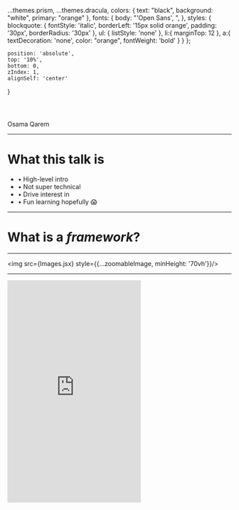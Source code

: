 
  ...themes.prism,
  ...themes.dracula,
  colors: {
    text: "black",
    background: "white",
    primary: "orange"
  },
   fonts: {
    body: "'Open Sans', ",
  },
  styles: {
    blockquote: {
      fontStyle: 'italic',
      borderLeft: '15px solid orange',
      padding: '30px',
      borderRadius: '30px'
    },
    ul: {
      listStyle: 'none'
    },
    li:{
      marginTop: 12
    },
    a:{
      textDecoration: 'none',
      color: "orange",
      fontWeight: 'bold'
    }
  }
};

    position: 'absolute',
    top: '10%',
    bottom: 0,
    zIndex: 1,
    alignSelf: 'center'
  }



<Header>
  <Innov8tifHeader/>
</Header>

<Footer>
  <div style={{marginBottom: 10, fontWeight: '500', fontSize: 14, opacity: .5}}>Osama Qarem</div>
</Footer>





<!-- START -->

<Intro/>

---

# What this talk is

<ul>
  <li>• High-level intro</li>
  <li>• Not super technical</li>
  <li>• Drive interest in <CoolText/> <ReactLogo/></li>
  <li>• Fun learning
    <span style = {{
      position: 'relative',
      bottom: '10px',
      left: '5px',
      fontSize: '40%', 
      width: '100%',
      textAlign: 'center'}}>
      hopefully 😱
      </span>
  </li>
</ul>

---

# What is a _framework_?

---

 <img src={Images.jsx} style={{...zoomableImage, minHeight: '70vh'}}/>


---

<iframe sandbox="allow-forms allow-scripts" height='500' title='KxPVjm' src='https://insights.stackoverflow.com/survey/2019#technology-_-most-loved-dreaded-and-wanted-web-frameworks' frameBorder='no' allowtransparency='true' allowFullScreen={true} style={{ width: '100%', outline: 'none' }}/>

<Notes>

  - Everyone who drove a Tesla, wants to drive a tesla again.

</Notes>

---

<img src={Images.twitch} style={fullScreenImage}/>

---

<img src={Images.airbnb} style={fullScreenImage}/>

---

<img src={Images.netflix} style={fullScreenImage}/>

---

<img src={Images.bf1} style={{...fullScreenImage, objectFit: 'scale-down'}}/>

<Notes>

- Why are C# developers using React and JS?

</Notes>

---

> # What problems is <CoolText noUnderline={true}/> solving?

<Notes>

  - Lets start with a bit of history

</Notes>

---

<img src={Images.message} style={{...zoomableImage, maxHeight: '80vh'}} />

<Notes>

  - Its a classic distributed systems problem.

  - Click a message notification. Ops, you already read it.

  - They tried to fix many edge cases, it kept coming back.

  - Something is fundamentally broken

</Notes>

---

<img src={Images.mvc_basic} style={{...zoomableImage, maxHeight: '80vh'}} />

---

<img src={Images.mvc} style={{...zoomableImage, maxHeight: '80vh'}} />


<Notes>

  - Infinite loop.

  - Debugging is hard.

</Notes>

---

# Managing state is hard

---

<img src={Images.flux} style={{...zoomableImage, maxHeight: '80vh'}} />

<Notes>

  - 1 way data flow.

  - Debugging is easy.

  - Climbing a tree.

  - You don't need to know this to be productive.

</Notes>

---

<img src={Images.fun} style={{...zoomableImage, maxHeight: '80vh'}} />

---

<img src={Images.vdom} style={{...zoomableImage, maxHeight: '80vh'}} />

<Notes>

  - Easily keep UI in sync with application state.

</Notes>

---

# <p><span style={{fontWeight: 'normal'}}>Ready for some </span><s><CoolText/></s><span style={{fontWeight: 'normal'}}> <b>modern JavaScript 😬?</b></span></p>

<Notes>

  - Where JS ends and React begins

</Notes>

---

<img src={Images.safebiker} style={{...fullScreenImage, objectFit: "contain"}}/>

___

<img src={Images.unsafebiker} style={{...fullScreenImage, objectFit: "contain"}}/>

---

<div style = {{fontSize: '3rem'}}>

<CodeSurfer >

  ```js title="Declarations"
  var one


  let two


  const three
  ```

</CodeSurfer>

</div>


---


<div style = {{fontSize: '3.5rem'}}>

<CodeSurferColumns>

<Step title="Difference in Scope" >

```js 
function example() {
  
  if(true){
    var i = 123
  }

  console.log(i) 
  
}
```

```js 
function example() {
  
  if(true){
    let i = 123
  }

  console.log(i) 
  
}
```

</Step>

<Step title="Difference in Scope" >

```js 4[5,6,7,8,9],7,8
function example() {
  
  if(true){
    var i = 123
  }

  console.log(i) 
  
}
```

```js 4[5,6,7,8,9],7,8
function example() {
  
  if(true){
    let i = 123
  }

  console.log(i) 
  
}
```

</Step>

<Step title="Difference in Scope" >

```js 4,7,8
function example() {

  if(true){
    var i = 123
  }

  console.log(i) 
  // 123
}
```

```js 4,7,8
function example() {

  if(true){
    let i = 123
  }

  console.log(i) 
  // ReferenceError
}
```

</Step>

<Step title="Difference in Scope" >

```js 3,5 
function example() {

  console.log(i)

  var i = "Hmm..."
}
```

```js 3,5
function example() {

  console.log(x)

  let x = "Hmm..."
}
```

</Step>

<Step title="Difference in Scope" >

```js 3,4,6 
function example() {

  console.log(i)
  // undefined

  var i = "Hmm..."
}
```

```js 3,4,6
function example() {

  console.log(x)
  // ReferenceError

  let x = "Hmm..."
}
```

</Step>

</CodeSurferColumns>

</div>

---
---

<div style = {{fontSize: '3.5rem'}}>

<CodeSurfer >

  ```js title="Object Destructuring" 
  const car = { }

  ```

  ```js title="Object Destructuring" 
  const car = { make: "Honda", model: "Civic", year: "2020" }

  ```

  ```js title="Object Destructuring" 
  const car = { make: "Honda", model: "Civic", year: "2020" }

  const make = car.make
  const model = car.model
  const year = car.year
  ```

  ```js 1,7,8 title="Object Destructuring"
  const car = { make: "Honda", model: "Civic", year: "2020" }

  const make = car.make
  const model = car.model
  const year = car.year

  // Destructured
  const { make, model, year } = car
  ```
  
  ```js title="Array Destructuring" 
  const listOfMonths = [ ]

  ```
  
  ```js title="Array Destructuring" 
  const listOfMonths = [ "March", "April", "May" ]

  ```
  
  ```js title="Array Destructuring" 
  const listOfMonths = [ "March", "April", "May" ]

  const march = listOfMonths[0]
  const april = listOfMonths[1]
  const may = listOfMonths[2]
  ```

  ```js 1,8,9 title="Array Destructuring" 
  const listOfMonths = [ "March", "April", "May" ]

  const march = listOfMonths[0]
  const april = listOfMonths[1]
  const may = listOfMonths[2]

  // Destructured
  const [ march, april, may ] = listOfMonths

  ```


  ```js title="Spread Operator" 
  const car = {
    make: "Nissan",
    model: "Skyline GT-R",
    year: "2020",
    topSpeed: "Slower than Myvi",
  }

  ```

  ```js title="Spread Operator" 
  const car = {
    make: "Nissan",
    model: "Skyline GT-R",
    year: "2020",
    topSpeed: "Slower than Myvi",
  }

  const carClone = {
    make: car.make,
    model: car.model,
    year: car.year,
    topSpeed: car.topSpeed,
  }  
  ```

  ```js title="Spread Operator" 
  const car = {
    make: "Nissan",
    model: "Skyline GT-R",
    year: "2020",
    topSpeed: "Slower than Myvi",
  }

  const carClone = { ...car }  
  ```

  ```js title="Spread Operator" 
  const listOfMonths = [ "March", "April", "May" ]

  const listOfMonthsClone = [ ...listOfMonths ]
  ```

</CodeSurfer >

</div>

---
---

<div style = {{fontSize: '3.5rem'}}>

<CodeSurfer >

```js title="Functions" 
              
  function wow (){

  }

```

```js 1:11 title="First-class Functions" 

  const wow = function (){

  }

```

```js 1:11 title="Higher–Order Functions" 

  const wow = function (){

    return function (){

      
      

    } 
  }

```

```js 1:11 title="Composition" 
  const wow = function (){

    return function (){

      return function (){

      }   
    } 
  }

```

```js 1:11 title="Composition" 
  const wow = function (){

    return function (){

      return function (){

      }   
    } 
  }

```

```js 1:11 title="Composition" 
  const wow = function (){

    return function (){

      return function (){

      }   
    } 
  }

  wow()()()

```

```js title="Arrow Functions" 
  const wow = () => {}

```

```js title="Arrow Functions" 
  const wow = () => () => () => {}

  wow()()()

```

</CodeSurfer >

</div>

---
---

<div style = {{fontSize: '3.5rem'}}>

<CodeSurferColumns>

<Step >

### Function

```jsx
function myFunction (){

  return null
}

```

</Step>

<Step>

#### <CoolText/> Function Component


```jsx 1:5
function Innov8tif (){
  const name = "Innov8tif"

  return <div>{name}</div>
}

```

</Step>

<Step>

#### <CoolText/> Function Component<br/><br/>A function that returns <CoolText text="JSX" noUnderline/>


```jsx 1:5
function Innov8tif (){
  const name = "Innov8tif"

  return <div>{name}</div>
}

```

</Step>

<Step>

#### Use it in <CoolText text="another component" noUnderline/>

```jsx 1:10
function App (){

  return <Innov8tif/>
}

function Innov8tif (){
  const name = "Innov8tif"

  return <div>{name}</div>
}

```

</Step>

<Step>

#### Use it in <CoolText text="another component" noUnderline/>

```jsx 1:10
function App (){

  return <Innov8tif/>
}

function Innov8tif (){
  const name = "Innov8tif"

  return <div>{name}</div>
}

```

</Step>

</CodeSurferColumns>

</div>


---

<video  height="90%" controls>
  <source src={require("./assets/twitter.mp4")} type="video/mp4"/>
</video>

---

# Play with <CoolText/>!

<a href="https://codesandbox.io" target="_blank" style={{marginTop: "5%"}}>
 <img src={Images.codesandbox} style={{...zoomableImage, maxHeight: '50vh'}}/>
</a>

---

# Useful Material/References

  **0.** Re-introduction to JavaScript – [[ article](https://developer.mozilla.org/en-US/docs/Web/JavaScript/A_re-introduction_to_JavaScript)  ] <br/>
  **1.** JavaScript ES2015 to ES2019 – [[ article series](https://github.com/AlbertoMontalesi/The-complete-guide-to-modern-JavaScript/tree/master/ebook) ] <br/>
  **2.** JavaScript Concepts Visualized – [[ article series](https://dev.to/lydiahallie/javascript-visualized-event-loop-3dif) ] <br/>
  **3.** Why facebook made React – [[ video](https://youtu.be/nYkdrAPrdcw) ] <br/>
  **4.** Learn React on your own – [[ article series](https://reactjs.org/docs/getting-started.html#learn-react) ] <br/>
  **5.** Slides source code – [[ github](https://github.com/osamaq/intro-to-react-slides) ] <br/>